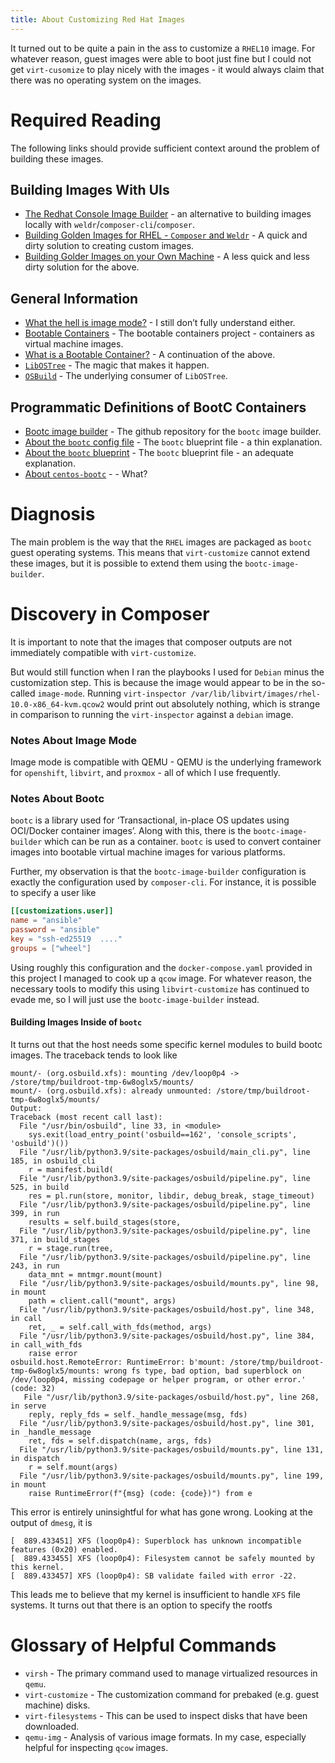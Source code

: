 ```yaml
---
title: About Customizing Red Hat Images
---
```


It turned out to be quite a pain in the ass to customize a `RHEL10` image.
For whatever reason, guest images were able to boot just fine but I could not
get `virt-cusomize` to play nicely with the images - it would always claim that
there was no operating system on the images.

# Required Reading

The following links should provide sufficient context around the problem of building
these images.

## Building Images With UIs

- [The Redhat Console Image Builder](https://console.redhat.com/insights/image-builder) - an alternative to building images locally with `weldr`/`composer-cli`/`composer`.
- [Building Golden Images for RHEL - `Composer` and `Weldr`](https://www.redhat.com/en/blog/linux-golden-homelab-rhel) - A quick and dirty solution to creating custom images.
- [Building Golder Images on your Own Machine](https://cloud.redhat.com/learning/learn:how-build-and-upload-red-hat-enterprise-linux-rhel-image-image-builder/resource/resources:creating-system-images-rhel-image-builder-using-cli) - A less quick and less dirty solution for the above.

## General Information

- [What the hell is image mode?](https://developers.redhat.com/products/rhel-image-mode/getting-started?extIdCarryOver=true&intcmp=701f20000012ngPAAQ&sc_cid=7013a0000034ndkAAA) - I still don't fully understand either.
- [Bootable Containers](https://github.com/bootc-dev/bootc) - The bootable containers project - containers as virtual machine images.
- [What is a Bootable Container?](https://containers.github.io/bootable/) - A continuation of the above.
- [`LibOSTree`](https://github.com/ostreedev/ostree) - The magic that makes it happen.
- [`OSBuild`](https://osbuild.org/) - The underlying consumer of `LibOSTree`.

## Programmatic Definitions of BootC Containers

- [Bootc image builder](https://github.com/osbuild/bootc-image-builder?tab=readme-ov-file) - The github repository for the `bootc` image builder.
- [About the `bootc` config file](https://osbuild.org/docs/bootc/#-build-config) - The `bootc` blueprint file - a thin explanation.
- [About the `bootc` blueprint](https://osbuild.org/docs/user-guide/blueprint-reference/) - The `bootc` blueprint file - an adequate explanation.
- [About `centos-bootc`](https://centos.github.io/centos-bootc/) - - What?

# Diagnosis

The main problem is the way that the `RHEL` images are packaged as `bootc` guest
operating systems. This means that `virt-customize` cannot extend these images,
but it is possible to extend them using the `bootc-image-builder`.

# Discovery in Composer

It is important to note that the images that composer outputs are not immediately
compatible with `virt-customize`.

But would still function when I ran the playbooks I used for `Debian` minus the
customization step. This is because the image would appear to be in the
so-called `image-mode`. Running `virt-inspector /var/lib/libvirt/images/rhel-10.0-x86_64-kvm.qcow2`
would print out absolutely nothing, which is strange in comparison to running the
`virt-inspector` against a `debian` image.

### Notes About Image Mode

Image mode is compatible with QEMU - QEMU is the underlying framework for
`openshift`, `libvirt`, and `proxmox` - all of which I use frequently.

### Notes About Bootc

`bootc` is a library used for 'Transactional, in-place OS updates using OCI/Docker
container images'. Along with this, there is the `bootc-image-builder` which
can be run as a container. `bootc` is used to convert container
images into bootable virtual machine images for various platforms.

Further, my observation is that the `bootc-image-builder` configuration is exactly
the configuration used by `composer-cli`. For instance, it is possible to
specify a user like

```toml
[[customizations.user]]
name = "ansible"
password = "ansible"
key = "ssh-ed25519  ...."
groups = ["wheel"]
```

Using roughly this configuration and the `docker-compose.yaml` provided in this
project I managed to cook up a `qcow` image. For whatever reason, the
necessary tools to modify this using `libvirt-customize` has continued to evade
me, so I will just use the `bootc-image-builder` instead.

#### Building Images Inside of `bootc`

It turns out that the host needs some specific kernel modules to build bootc images.
The traceback tends to look like

```
mount/- (org.osbuild.xfs): mounting /dev/loop0p4 -> /store/tmp/buildroot-tmp-6w8oglx5/mounts/
mount/- (org.osbuild.xfs): already unmounted: /store/tmp/buildroot-tmp-6w8oglx5/mounts/
Output:
Traceback (most recent call last):
  File "/usr/bin/osbuild", line 33, in <module>
    sys.exit(load_entry_point('osbuild==162', 'console_scripts', 'osbuild')())
  File "/usr/lib/python3.9/site-packages/osbuild/main_cli.py", line 185, in osbuild_cli
    r = manifest.build(
  File "/usr/lib/python3.9/site-packages/osbuild/pipeline.py", line 525, in build
    res = pl.run(store, monitor, libdir, debug_break, stage_timeout)
  File "/usr/lib/python3.9/site-packages/osbuild/pipeline.py", line 399, in run
    results = self.build_stages(store,
  File "/usr/lib/python3.9/site-packages/osbuild/pipeline.py", line 371, in build_stages
    r = stage.run(tree,
  File "/usr/lib/python3.9/site-packages/osbuild/pipeline.py", line 243, in run
    data_mnt = mntmgr.mount(mount)
  File "/usr/lib/python3.9/site-packages/osbuild/mounts.py", line 98, in mount
    path = client.call("mount", args)
  File "/usr/lib/python3.9/site-packages/osbuild/host.py", line 348, in call
    ret, _ = self.call_with_fds(method, args)
  File "/usr/lib/python3.9/site-packages/osbuild/host.py", line 384, in call_with_fds
    raise error
osbuild.host.RemoteError: RuntimeError: b'mount: /store/tmp/buildroot-tmp-6w8oglx5/mounts: wrong fs type, bad option, bad superblock on /dev/loop0p4, missing codepage or helper program, or other error.' (code: 32)
   File "/usr/lib/python3.9/site-packages/osbuild/host.py", line 268, in serve
    reply, reply_fds = self._handle_message(msg, fds)
  File "/usr/lib/python3.9/site-packages/osbuild/host.py", line 301, in _handle_message
    ret, fds = self.dispatch(name, args, fds)
  File "/usr/lib/python3.9/site-packages/osbuild/mounts.py", line 131, in dispatch
    r = self.mount(args)
  File "/usr/lib/python3.9/site-packages/osbuild/mounts.py", line 199, in mount
    raise RuntimeError(f"{msg} (code: {code})") from e
```

This error is entirely uninsightful for what has gone wrong.
Looking at the output of `dmesg`, it is

```log
[  889.433451] XFS (loop0p4): Superblock has unknown incompatible features (0x20) enabled.
[  889.433455] XFS (loop0p4): Filesystem cannot be safely mounted by this kernel.
[  889.433457] XFS (loop0p4): SB validate failed with error -22.
```

This leads me to believe that my kernel is insufficient to handle `XFS` file
systems. It turns out that there is an option to specify the rootfs

# Glossary of Helpful Commands

- `virsh` - The primary command used to manage virtualized resources in `qemu`.
- `virt-customize` - The customization command for prebaked (e.g. guest machine)
  disks.
- `virt-filesystems` - This can be used to inspect disks that have been downloaded.
- `qemu-img` - Analysis of various image formats. In my case, especially helpful
  for inspecting `qcow` images.
